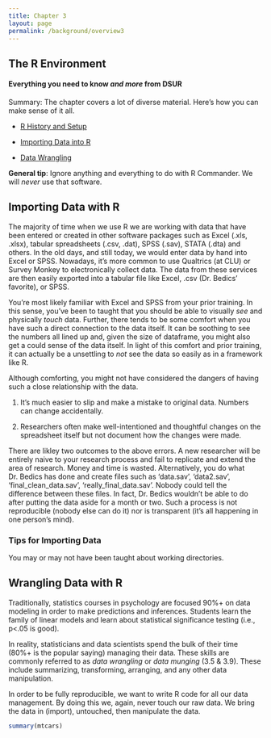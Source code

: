```yaml
---
title: Chapter 3
layout: page
permalink: /background/overview3
---
```


## The R Environment
#### **Everything you need to know *and more* from DSUR**

Summary: The chapter covers a lot of diverse material.  Here's how you can make sense of it all.

- [R History and Setup](https://clu-mscp.github.io/bedics/setup) 

- [Importing Data into R](#import)

- [Data Wrangling](#wrangle)


**General tip**: Ignore anything and everything to do with R Commander.  We will *never* use that software.

## Importing Data with R {#import}

The majority of time when we use R we are working with data that have been entered or created in other software packages such as Excel (.xls, .xlsx), tabular spreadsheets (.csv, .dat), SPSS (.sav), STATA (.dta) and others.  In the old days, and still today, we would enter data by hand into Excel or SPSS.  Nowadays, it's more common to use Qualtrics (at CLU) or Survey Monkey to electronically collect data.  The data from these services are then easily exported into a tabular file like Excel, .csv (Dr. Bedics' favorite), or SPSS.

You're most likely familiar with Excel and SPSS from your prior training.  In this sense, you've been to taught that you should be able to visually _see_ and physically _touch_ data. Further, there tends to be some comfort when you have such a direct connection to the data itself. It can be soothing to see the numbers all lined up and, given the size of dataframe, you might also get a could sense of the data itself.  In light of this comfort and prior training, it can actually be a unsettling to _not_ see the data so easily as in a framework like R.

Although comforting, you might not have considered the dangers of having such a close relationship with the data.  

  1. It's much easier to slip and make a mistake to original data.  Numbers can change accidentally.  
    
  2. Researchers often make well-intentioned and thoughtful changes on the spreadsheet itself but not document how the changes were made.

There are likley two outcomes to the above errors. A new researcher will be entirely naive to your research process and fail to replicate and extend the area of research.  Money and time is wasted.  Alternatively, you do what Dr. Bedics has done and create files such as 'data.sav', 'data2.sav', 'final_clean_data.sav', 'really_final_data.sav'.  Nobody could tell the difference between these files.  In fact, Dr. Bedics wouldn't be able to do after putting the data aside for a month or two. Such a process is not reproducible (nobody else can do it) nor is transparent (it's all happening in one person's mind).


### Tips for Importing Data

You may or may not have been taught about working directories. 





## Wrangling Data with R {#wrangle}

Traditionally, statistics courses in psychology are focused 90%+ on data modeling in order to make predictions and inferences.  Students learn the family of linear models and learn about statistical significance testing (i.e., p<.05 is good).  

In reality, statisticians and data scientists spend the bulk of their time (80%+ is the popular saying) managing their data.  These skills are commonly referred to as *data wrangling* or *data munging* (3.5 & 3.9).  These include summarizing, transforming, arranging, and any other data manipulation.

In order to be fully reproducible, we want to write R code for all our data management.  By doing this we, again, never touch our raw data.  We bring the data in (import), untouched, then manipulate the data. 

```r
summary(mtcars)
```



